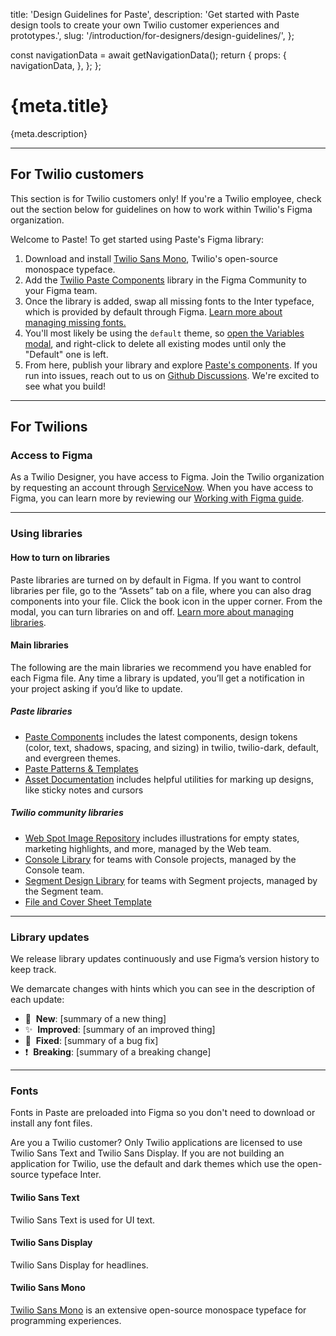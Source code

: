   title: 'Design Guidelines for Paste',
  description: 'Get started with Paste design tools to create your own Twilio customer experiences and prototypes.',
  slug: '/introduction/for-designers/design-guidelines/',
};



  const navigationData = await getNavigationData();
  return {
    props: {
      navigationData,
    },
  };
};

<content>

<h1>{meta.title}</h1>

<p>{meta.description}</p>

</content>

---

<contentwrapper>

<PageAside data={mdxHeadings} />

<content>

## For Twilio customers

<Callout variant="warning" marginY="space70">
  <CalloutHeading as="h2">This section is for Twilio customers only!</CalloutHeading>
  <CalloutText>
    If you're a Twilio employee, check out the section below for guidelines on how to work within Twilio's Figma organization.
  </CalloutText>
</Callout>

Welcome to Paste! To get started using Paste's Figma library:
1. Download and install [Twilio Sans Mono](https://github.com/twilio/twilio-sans-mono), Twilio's open-source monospace typeface.
2. Add the [Twilio Paste Components](https://www.figma.com/community/file/1207476064127503112/twilio-paste-components) library in the Figma Community to your Figma team.
3. Once the library is added, swap all missing fonts to the Inter typeface, which is provided by default through Figma. [Learn more about managing missing fonts.](https://help.figma.com/hc/en-us/articles/360039956994-Manage-missing-fonts)
4. You'll most likely be using the `default` theme, so [open the Variables modal](https://help.figma.com/hc/en-us/articles/15343816063383-Modes-for-variables#Create_a_mode), and right-click to delete all existing modes until only the "Default" one is left.
5. From here, publish your library and explore [Paste's components](/components). If you run into issues, reach out to us on [Github Discussions](https://github.com/twilio-labs/paste/discussions/new/choose). We're excited to see what you build!

---

## For Twilions

### Access to Figma

As a Twilio Designer, you have access to Figma. Join the Twilio organization by requesting an
account through [ServiceNow](https://twilio.service-now.com/sp/). When you have access to Figma, you can learn more by reviewing our [Working with Figma guide](https://www.figma.com/file/WiJFrYa9YpIcFUmT06gTn0/Working-with-Figma).

---

### Using libraries

#### How to turn on libraries

Paste libraries are turned on by default in Figma. If you want to control libraries per file, go to the “Assets” tab on a file, where you can also drag components into your file. Click the book icon in the upper corner. From the modal, you can turn libraries on and off. [Learn more about managing libraries](https://help.figma.com/hc/en-us/articles/1500008731201-Manage-libraries-in-design-files).

#### Main libraries

The following are the main libraries we recommend you have enabled for each Figma file. Any time a library is updated, you’ll get a notification in your project asking if you’d like to update.

##### Paste libraries

- [Paste Components](https://www.figma.com/file/l2qtpQVMmXzQPVB3rEAA8i/%5BWIP%5D-Paste-Components?node-id=3015%3A46646&t=2Fe524au9O9rlWZU-1) includes the latest components, design tokens (color, text, shadows, spacing, and sizing) in twilio, twilio-dark, default, and evergreen themes.
- [Paste Patterns & Templates](https://www.figma.com/file/S4z0Kqjb9AYosnkRQldLte/Paste-Patterns-%26-Templates?type=design&mode=design&t=1bbtpztf0NFxL6kb-0)
- [Asset Documentation](https://www.figma.com/file/GfY11A2VW638eFK48nDtdE/Asset-Documentation) includes helpful utilities for marking up designs, like sticky notes and cursors

##### Twilio community libraries

- [Web Spot Image Repository](https://www.figma.com/file/tr1bGht8drBOMaeX5EpJ7m/Web-Spot-Image-Repository?type=design&node-id=479%3A27278&mode=design&t=dS8B9jWHFRrIBduc-1) includes illustrations for empty states, marketing highlights, and more, managed by the Web team.
- [Console Library](https://www.figma.com/file/vvdKgsO8OLcn7Q6FmuhWtl/Console-Library) for teams with Console projects, managed by the Console team.
- [Segment Design Library](https://www.figma.com/file/4tOxLhDIMO2MYvF925RQKc/Segment-Design-Library?type=design&mode=design&t=UNWt1yAShGOocSFf-0) for teams with Segment projects, managed by the Segment team.
- [File and Cover Sheet Template](https://www.figma.com/file/RfZYRjUH56rZ0qe0veqRJA/File-and-Cover-Sheet-Template)

---

### Library updates

We release library updates continuously and use Figma’s version history to keep track.

We demarcate changes with hints which you can see in the description of each update:

- 🚀&nbsp;&nbsp;**New**: [summary of a new thing]
- ✨&nbsp;&nbsp;**Improved**: [summary of an improved thing]
- 🐛&nbsp;&nbsp;**Fixed**: [summary of a bug fix]
- ❗️&nbsp;&nbsp;**Breaking**: [summary of a breaking change]

---

### Fonts

Fonts in Paste are preloaded into Figma so you don't need to download or install any font files.

<Callout variant="warning" marginY="space70">
  <CalloutHeading as="h2">Are you a Twilio customer?</CalloutHeading>
  <CalloutText>
    Only Twilio applications are licensed to use Twilio Sans Text and Twilio Sans Display. If you are not building an application for Twilio, use the default and dark themes which use the open-source typeface <Anchor href="https://rsms.me/inter/" showExternal>Inter</Anchor>.
  </CalloutText>
</Callout>

#### Twilio Sans Text

Twilio Sans Text is used for UI text.

#### Twilio Sans Display

Twilio Sans Display for headlines.

#### Twilio Sans Mono

[Twilio Sans Mono](https://github.com/twilio/twilio-sans-mono) is an extensive open-source monospace typeface for programming experiences.

</content>

</contentwrapper>
